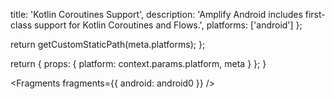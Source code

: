                   
  title: 'Kotlin Coroutines Support',
  description: 'Amplify Android includes first-class support for Kotlin Coroutines and Flows.',
  platforms: ['android']
};

  return getCustomStaticPath(meta.platforms);
};

  return {
    props: {
      platform: context.params.platform,
      meta
    }
  };
}
          



<Fragments fragments={{ android: android0 }} />
